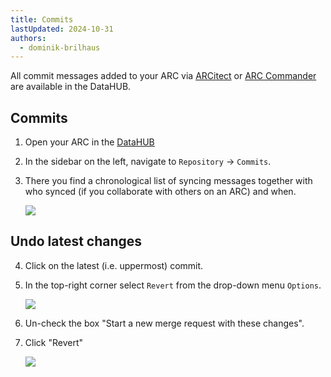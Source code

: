 ```yaml
---
title: Commits
lastUpdated: 2024-10-31
authors:
  - dominik-brilhaus
---
```



All commit messages added to your ARC via [ARCitect](/nfdi4plants.knowledgebase/arcitect) or [ARC Commander](/nfdi4plants.knowledgebase/arc-commander) are available in the DataHUB.

## Commits

<Steps>

1. Open your ARC in the [DataHUB](https://git.nfdi4plants.org/) 
2. In the sidebar on the left, navigate to `Repository` &rarr; `Commits`. 
3. There you find a chronological list of syncing messages together with who synced (if you collaborate with others on an ARC) and when.

    ![](@images/datahub/datahub-commits.png)

</Steps>

## Undo latest changes

<Steps>

4. Click on the latest (i.e. uppermost) commit.
5. In the top-right corner select `Revert` from the drop-down menu `Options`. 

    ![](@images/datahub/datahub-commits-revert01.png)

6. Un-check the box "Start a new merge request with these changes".
7. Click "Revert"

    ![](@images/datahub/datahub-commits-revert02.png)

</Steps>